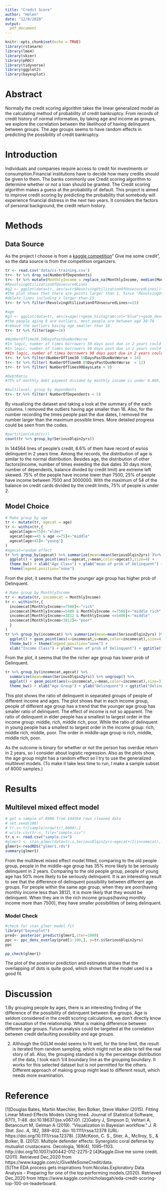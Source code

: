```yaml
---
title: "Credit Score"
author: "Helen"
date: "12/8/2020"
output:
  pdf_document
---
```


```r
knitr::opts_chunk$set(echo = TRUE)
library(rstanarm)
library(lme4)
library(skimr)
library(pROC)
library(tidyverse)
library(ggplot2)
library(bayesplot)
```

# Abstract
Normally the credit scoring algorithm takes the linear generalized model as the calculating method of probability of credit bankruptcy. From records of credit history of normal information, by taking age and income as groups, we explore the correlation between the likelihood of having delinquent between groups. The age groups seems to have random effects in predicting the possibility of credit bankruptcy.

# Introduction

Individuals and companies require access to credit for investments or consumption.Financial institutions have to decide how many credits should be given to them. The banks commonly use Credit scoring algorithm to determine whether or not a loan should be granted. The Credit scoring algorithm makes a guess at the probability of default. 
This project is aimed to improve credit scoring by predicting the probability that somebody will experience financial distress in the next two years. It considers the factors of personal background, the credit return history.


# Methods
## Data Source

As the project I choose is from a [kaggle competition](https://www.kaggle.com/c/GiveMeSomeCredit/overview.)“ Give me some credit”, so the data source is from the competition organizers.

```r
tr <- read.csv('data/cs-training.csv')
tr<- tr %>% drop_na(NumberOfDependents)
tr<- tr %>% mutate(MonthlyIncome = replace_na(MonthlyIncome, median(MonthlyIncome, na.rm = TRUE)))
#RevolvingUtilizationOfUnsecuredLines
#g2 <- ggplot(data=tr, aes(x=tr$RevolvingUtilizationOfUnsecuredLines))+geom_histogram(col="green")+geom_density()
#the plot shows that there are points larger than 1. Since "RevolvingUtilizationOfUnsecuredLines" means the balance on credit cards divided by the credit limits, it could not be a large number.
#delete lines including x larger than 15
tr<- tr %>% filter(RevolvingUtilizationOfUnsecuredLines<=15) 

#age
#g3 <- ggplot(data=tr, aes(x=age))+geom_histogram(col="blue")+geom_density()
#the people aging 0 are outliers, most people are between age 30-70
#remove the outliers having age smaller than 16
tr<- tr %>% filter(age>=16)

#NumberOfTime30.59DaysPastDueNotWorse 
#In logic, number of times borrowers 30 days past due in 2 years could not be more than 24 times.
#In logic, number of times borrowers 60 days past due in 2 years could not be more than 12 times.
##In logic, number of times borrowers 90 days past due in 2 years could not be more than 8 times.
tr<- tr %>% filter(NumberOfTime30.59DaysPastDueNotWorse < 24)
tr<- tr %>% filter( NumberOfTime60.89DaysPastDueNotWorse  < 12)
tr<- tr %>% filter( NumberOfTimes90DaysLate < 8)

#DebtRatio
#75% of monthly debt payment divided by monthly income is under 0.869, but the largest number is 329664, which makes no sense in reality.

#multilevel: group by dependents
tr<- tr %>% filter( NumberOfDependents < 5)

```

By visualizing the dataset and taking a look at the summary of the each columns. I removed the outliers having age smaller than 16. Also, for the number recording the times people past the due dates, I removed the number larger than the maximum possible times. More detailed progress could be seen from the codes.  

```r
#partition(skim(tr))
count(tr %>% group_by(SeriousDlqin2yrs))
```
In 144564 lines of people's credit, 6.6% of them have record of esrios delinquent in 2 years time. Among the records, the distribution of age is similar to the normal distribution. Besides age, the distribution of other factors(income, number of times exeeding the due dates 30 days more, number of dependents, balance divided by credit limit) are extreme left skewed. 75% of the people have income lower than 7500, 25% of people have income between 7500 and 3000000. With the maximum of 54 of the balance on credit cards divided by the credit limits, 75% of people is under 2. 

## Model Choice

```r
# Make group by age 
tr <- mutate(tr, agecat = age)
tr <- within(tr,{
  agecat[age>=75]<-"elder"
  agecat[age>=45 & age <=75]<-"middle"
  agecat[age<45]<-"young"}
)
#agecat=random effect
tr %>% group_by(agecat) %>% summarize(mean=mean(SeriousDlqin2yrs) )%>% ungroup() %>% 
  ggplot() + geom_point(aes(x=agecat,y=mean,color=agecat),size=4) +
  theme_bw() + xlab("Age Class") + ylab("mean of prob of Delinquent") + ggtitle("Delinquent per age group") + 
  theme(legend.position="none")
```

From the plot, it seems that the the younger age group has higher prob of Delinquent. 
 
```r
# Make group by MonthlyIncome
tr <- mutate(tr, incomecat = MonthlyIncome)
tr <- within(tr,{
  incomecat[MonthlyIncome>=7500]<-"rich"
  incomecat[MonthlyIncome>=5400 & MonthlyIncome <=7500]<-"middle rich"
  incomecat[MonthlyIncome>=3812 & MonthlyIncome <=5400]<-"middle"
  incomecat[MonthlyIncome<3812]<-"poor"
  }
)
tr %>% group_by(incomecat) %>% summarize(mean=mean(SeriousDlqin2yrs) )%>% 
  ggplot() + geom_point(aes(x=incomecat,y=mean,color=incomecat),size=4) +
  theme_bw() + theme(legend.position="none") +
  xlab("Income Class") + ylab("mean of prob of Delinquent") + ggtitle("Delinquent per income group") 
```

From the plot, it seems that the the richer age group has lower prob of Delinquent.

```r
tr %>% group_by(incomecat,agecat) %>% 
  summarize(mean=mean(SeriousDlqin2yrs)) %>% ungroup() %>%
  ggplot() + geom_point(aes(x=incomecat,y=mean,color=incomecat),size=3) + 
  theme_bw() + xlab("Age Group") + ylab("Delinquent") + ggtitle("Delinquent per age group and income group") + facet_wrap(~ agecat)
```

This plot shows the ratio of delinquent in separated groups of people of different income and ages. The plot shows that in each income group, people of different age group has a trend that the younger age group has smaller ratio of delinquent. 
The effect of income is not so apparent. The ratio of delinquent in elder people has a smallest to largest order in the income group: middle, rich, middle rich, poor. While the ratio of delinquent in young people has a smallest to largest order in the income group: rich, middle rich, middle, poor. The order in middle-age group is rich, middle, middle rich, poor.

As the outcome is binary for whether or not the person has overdue return in 2 years, so I consider about logistic regression. Also as the plots show, the age group might has a random effect so I try to use the generalized multilevel models. (To make it take less time to run, I make a sample subset of 8000 samples.)

# Results
## Multilevel mixed effect model
```r
# get a sample of 8000 from 144564 rows cleaned data
# set.seed(100)
# tr.s<-tr[sample(nrow(tr),8000),]
# write.csv(tr.s, file="sample.csv")
tr.s <- read.csv("sample.csv")
#glmer1 <- stan_glmer(data=tr.s,SeriousDlqin2yrs~agecat+(1|incomecat),family=binomial(link="logit"), refresh=0)
glmer1<-readRDS("glmer1.rds")
summary(glmer1)
```

From the multilevel mixed effect model fitted, comparing to the old people group, people in the middle-age group has 35% more likely to be seriously delinquent in 2 years. Comparing to the old people group, people of young age has 50% more likely to be seriously delinquent. It is an interesting result to see that the difference of delinquent possibility between different age groups.
For people within the same age group, when they are poor(having monthly income less than 3812), it is more likely that they would be delinquent. When they are in the rich income groups(having monthly income more than 7500), they have smaller possibilities of being delinquent.

### Model Check
```r
#check for stan_glmer model fit
library("bayesplot")
pred<- posterior_predict(glmer1,iter=1000)
ppc <- ppc_dens_overlay(pred[1:100,], y=tr.s$SeriousDlqin2yrs)
ppc
```

```r
pp_check(glmer1)
```


The plot of the posterior prediction and estimates shows that the overlapping of dots is quite good, which shows that the model used is a good fit.



# Discussion
1.By grouping people by ages, there is an interesting finding of the difference of the possibility of delinquent between the groups. Age is seldom considered in the credit scoring calculations, we don't directly know the causation of the relationship. What is making difference between different age groups.
Future analysis could be targeted at the correlation between credit defaulting possibility and age groups.

2. Although the GGLM model seems to fit well, for the time limit, the result is iterated from random sampling, which might not be able to tell the real story of all. Also, the grouping standard is by the percentage distribution of the data, I took each 1/4 boundary line as the grouping boundary. It works for this selected dataset but is not permitted for the others. Different approach of making group might lead to different result, which needs more examination.


# Reference
[1]Douglas Bates, Martin Maechler, Ben Bolker, Steve Walker (2015). Fitting Linear
  Mixed-Effects Models Using lme4. Journal of Statistical Software, 67(1), 1-48.
  doi:10.18637/jss.v067.i01. 
[2]Gabry J, Simpson D, Vehtari A, Betancourt M, Gelman A (2019). “Visualization in Bayesian
workflow.” _J. R. Stat. Soc. A_, *182*, 389-402. doi: 10.1111/rssa.12378 (URL:
https://doi.org/10.1111/rssa.12378). 
[3]McKeon, C. S., Stier, A., McIlroy, S., & Bolker, B. (2012). Multiple defender effects: Synergistic coral defense by mutualist crustaceans. Oecologia, 169(4), 1095–1103. http://doi.org/10.1007/s00442-012-2275-2 
[4]Kaggle.Give me some credit.(2011). Retrieved Dec,2020 from https://www.kaggle.com/c/GiveMeSomeCredit/data.  
[5]The EDA process gets inspirations from:Nicolas.Exploratory Data Analysis - Preparing for one of the top performing models.(2020). Retrieved Dec,2020 from https://www.kaggle.com/nicholasgah/eda-credit-scoring-top-100-on-leaderboard.  

